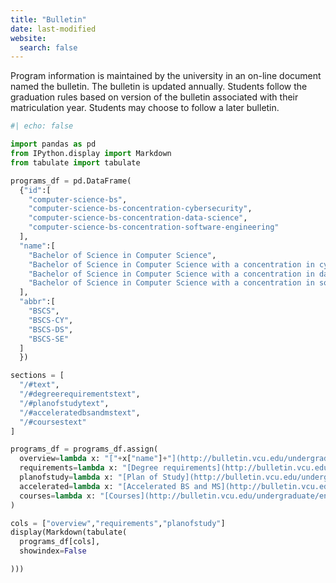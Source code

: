 ```yaml
---
title: "Bulletin"
date: last-modified
website:
  search: false
---
```

Program information is maintained by the university in an on-line document named the bulletin. The bulletin
is updated annually. Students follow the graduation rules based on version of the bulletin associated with their
matriculation year. Students may choose to follow a later bulletin.


```python
#| echo: false

import pandas as pd
from IPython.display import Markdown
from tabulate import tabulate

programs_df = pd.DataFrame(
  {"id":[
    "computer-science-bs",
    "computer-science-bs-concentration-cybersecurity",
    "computer-science-bs-concentration-data-science",
    "computer-science-bs-concentration-software-engineering"
  ],
  "name":[
    "Bachelor of Science in Computer Science",
    "Bachelor of Science in Computer Science with a concentration in cybersecurity",
    "Bachelor of Science in Computer Science with a concentration in data science",
    "Bachelor of Science in Computer Science with a concentration in software engineering"
  ],
  "abbr":[
    "BSCS",
    "BSCS-CY",
    "BSCS-DS",
    "BSCS-SE"
  ]
  })

sections = [
  "/#text",
  "/#degreerequirementstext",
  "/#planofstudytext",
  "/#acceleratedbsandmstext",
  "/#coursestext"
]

programs_df = programs_df.assign(
  overview=lambda x: "["+x["name"]+"](http://bulletin.vcu.edu/undergraduate/engineering/computer-science/"+x["id"]+"/#text)",
  requirements=lambda x: "[Degree requirements](http://bulletin.vcu.edu/undergraduate/engineering/computer-science/"+x["id"]+"/#degreerequirementstext)",
  planofstudy=lambda x: "[Plan of Study](http://bulletin.vcu.edu/undergraduate/engineering/computer-science/"+x["id"]+"/#planofstudytext)",
  accelerated=lambda x: "[Accelerated BS and MS](http://bulletin.vcu.edu/undergraduate/engineering/computer-science/"+x["id"]+"/#acceleratedbsandmstext)",
  courses=lambda x: "[Courses](http://bulletin.vcu.edu/undergraduate/engineering/computer-science/"+x["id"]+"/#coursestext)"
)

cols = ["overview","requirements","planofstudy"]
display(Markdown(tabulate(
  programs_df[cols],
  showindex=False

)))

```

